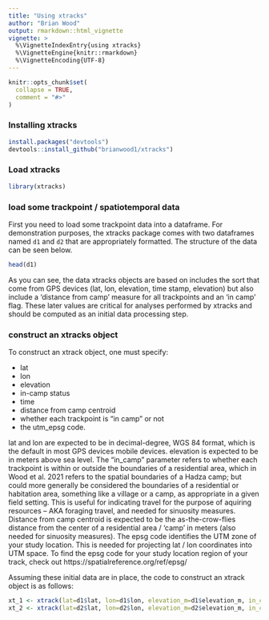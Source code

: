 ```yaml
---
title: "Using xtracks"
author: "Brian Wood"
output: rmarkdown::html_vignette
vignette: >
  %\VignetteIndexEntry{using xtracks}
  %\VignetteEngine{knitr::rmarkdown}
  %\VignetteEncoding{UTF-8}
---
```


```r
knitr::opts_chunk$set(
  collapse = TRUE,
  comment = "#>"
)
```

### Installing xtracks

```r
install.packages("devtools")
devtools::install_github("brianwood1/xtracks")
```

### Load xtracks

```r
library(xtracks)
```

### load some trackpoint / spatiotemporal data

First you need to load some trackpoint data into a dataframe. For demonstration purposes, the xtracks package comes with two dataframes named <code>d1</code> and <code>d2</code> that are appropriately formatted. The structure of the data can be seen below. 

```r
head(d1)
```

As you can see, the data xtracks objects are based on includes the sort that come from GPS devices (lat, lon, elevation, time stamp, elevation) but also include a 'distance from camp' measure for all trackpoints and an 'in camp' flag. These later values are critical for analyses performed by xtracks and should be computed as an initial data processing step. 

### construct an xtracks object

To construct an xtrack object, one must specify:

- lat
- lon
- elevation
- in-camp status
- time
- distance from camp centroid
- whether each trackpoint is "in camp" or not
- the utm_epsg code. 

lat and lon are expected to be in decimal-degree, WGS 84 format, which is the default in most GPS devices mobile devices. elevation is expected to be in meters above sea level. The "in_camp" parameter refers to whether each trackpoint is within or outside the boundaries of a residential area, which in Wood et al. 2021 refers to the spatial boundaries of a Hadza camp; but could more generally be considered the boundaries of a residential or habitation area, something like a village or a camp, as appropriate in a given field setting. This is useful for indicating travel for the purpose of aquiring resources -- AKA foraging travel, and needed for sinuosity measures. Distance from camp centroid is expected to be the as-the-crow-flies distance from the center of a residential area / 'camp' in meters (also needed for sinuosity measures). The epsg code identifies the UTM zone of your study location. This is needed for projecting lat / lon coordinates into UTM space. To find the epsg code for your study location region of your track, check out https://spatialreference.org/ref/epsg/

Assuming these initial data are in place, the code to construct an xtrack object is as follows:

```r
xt_1 <- xtrack(lat=d1$lat, lon=d1$lon, elevation_m=d1$elevation_m, in_camp=d1$in_camp, unix_time=d1$unix_time, distance_from_camp_m=d1$distance_from_camp_m, utm_epsg=32736)
xt_2 <- xtrack(lat=d2$lat, lon=d2$lon, elevation_m=d2$elevation_m, in_camp=d2$in_camp, unix_time=d2$unix_time, distance_from_camp_m=d2$distance_from_camp_m, utm_epsg=32736)
```

